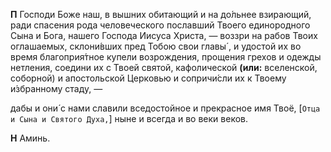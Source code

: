 
**П** Господи Боже наш, в вышних обитающий и на до́льнее взирающий, ради спасения рода человеческого пославший Твоего единородного Сына и Бога, нашего Господа Иисуса Христа, — воззри на рабов Твоих оглашаемых, склони́вших пред Тобою свои главы́ <NamesEditorInput type="Оглашаемые" />, и удостой их во время благоприя́тное купели возрождения, прощения грехов и одежды нетления, соедини их с Твоей святой, кафолической **(или:** вселенской, со­борной<R>)</R> и апостольской Церковью и сопричи́сли их к Твоему и́збранному стаду, —

дабы и они́ с нами славили вседостойное и пре­кра­с­ное имя Твоё, <R>[</R>`Отца и Сына и Святого Духа,`<R>]</R> ны­не и всегда и во веки веков.

**Н** Аминь.
